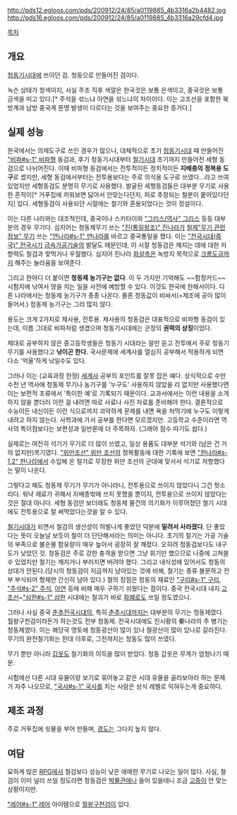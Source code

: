 http://pds12.egloos.com/pds/200912/24/85/a0119885_4b3316a2b4482.jpg
http://pds16.egloos.com/pds/200912/24/85/a0119885_4b3316a29cfd4.jpg

[[목차]]
== 개요 ==
[[청동기시대]]에 쓰이던 검. 청동으로 만들어진 검이다.

녹슨 상태가 청색이지, 사실 주조 직후 색깔은 한국것은 보통 은색이고, 중국것은 보통 금색을 띠고 있다.[* 주석을 섞느냐 아연을 섞느냐의 차이이다. 이는 고조선을 포함한 북방계과 남방 중국계 문명 발생이 다르다는 것을 보여주는 중요한 증거다.]

== 실제 성능 ==
한국에서는 의제도구로 쓰인 경우가 많으나, 대체적으로 초기 [[청동]]기시대 때 만들어진 [["비파#s-1" 비파]]형 동검과, 후기 청동기시대부터 [[철기시대]] 초기까지 만들어진 세형 동검으로 나뉘어진다. 이때 비파형 동검에서는 전투적이든 정치적이든 '''지배층의 정복용 도구'''로 썼지만, 세형 동검에서부터는 전투용보다는 주로 의식용 도구로 쓰였다...라고 쓰여 있었지만 세형동검도 분명히 무기로 사용했다. 발굴된 세형동검들은 대부분 무기로 사용한 흔적이[* 거푸집에 끼워보면 닳아서 안맞는다던지, 피로 추정되는 철분이 뭍어있다던지] 있다. 세형동검이 사용되던 시절에는 철기와 혼용되었다는 것이 정설이다.

이는 다른 나라와는 대조적인데, 중국이나 스키타이와 [["그리스/역사" 그리스]] 등등 대부분의 경우 무기다. 심지어는 청동제무기 쓰는 [["진(통일왕조)" 진나라]]가 [[철]]제[["무기 관련 정보" 무기]] 쓰는 [["연나라#s-1" 연나라]]를 바르고 중국통일을 했다. 이는 [["전국시대(중국)" 전국시기]] [[금속]]가공기술의 발달도 때문인데, 이 시절 청동검은 깨지는 데에 대한 저항력도 철검과 맞먹거나 우월했다. 심지어 진나라 [[화살]]촉은 녹방지 목적으로 [[크롬]]도금까지 해주는 놀라움을 보여준다.

그리고 한마디 더 붙이면 '''청동제 농기구는 없다'''. 이 두 가지만 기억해도 ~~함정카드~~시험지에 낚여서 땅을 치는 일을 사전에 예방할 수 있다. 이것도 한국에 한해서이다. 다른 나라에서는 청동제 농기구가 종종 나온다. 물론 청동값이 비싸서(=제조에 공이 많이 들어서.) 청동제 농기구는 그리 많지 않다.

용도는 크게 2가지로 제사용, 전투용. 제사용의 청동검은 대표적으로 비파형 동검이 있는데, 이름 그대로 비파처럼 생겼으며 청동기시대에는 군장의 '''권력의 상징'''이었다.

제대로 공부하지 않은 중고등학생들은 청동기 시대라는 말만 듣고 전투에서 주로 청동기 무기를 사용했다고 '''낚이곤 한다.''' 국사문제에 세계사를 열심히 공부해서 적용하게 되면 다소 '억울'하게 낚일수도 있다. 

그러나 이는 (교육과정 한정) [[세계사]] 공부의 포인트를 잘못 잡은 예다. 상식적으로 수만 수천 년 역사에 청동제 무기나 농기구를 '누구도' 사용하지 않았을 리 없지만 사용했다면 이는 보편적 조류에서 '특이한 예'로 기록되기 때문이다. 교과서에서는 이런 내용을 소개하지 않을 뿐더러 이런 걸 내려면 따로 사료나 사진 자료를 준비해야 한다. 결론적으로 수능이든 내신이든 이런 식으로까지 괴악하게 문제를 내면 욕을 처먹기에 누구도 이렇게 내려고 하지 않는다. 사학과에 가서 공부를 한다면 모르겠지만. 고등학교 수준이라면 역사의 특이점보다는 보편성과 일반론에 더 주목하자. (그래야 점수 따기도 쉽다.)

실제로는 여전히 석기가 무기로 더 많이 쓰였고, 일상 용품도 대부분 석기와 (남은 건 거의 없지만)목기였다. [["위만조선" 위만 조선]]의 정복활동에 대한 기록에 보면 [["한나라#s-1.2" 한나라]]에서 수입해 온 철기로 무장한 위만 조선의 군대에 맞서서 석기로 저항했다는 말이 나온다. 

그렇다고 해도 청동제 무기가 무기가 아니라니, 전투용으로 쓰이지 않았다니 그건 헛소리다. 워냑 재료가 귀해서 지배층밖에 쓰지 못했을 뿐이지, 전투용으로 쓰이지 않았다는 것은 절대 아니다. 세형 동검만 보더래도 청동제 물건의 의기화가 이루어졌던 철기 시대에도 전투용으로 잘 써먹었다는것을 알 수 있다.

[[철기시대]]가 되면서 철검의 생산성이 허벌나게 좋았던 덕분에 '''밀려서 사라졌다'''. 단 좋았다는 뜻이 오늘날 보듯이 철이 더 단단해서라는 의미는 아니다. 초기의 철기는 가공 기술의 부족으로 불순물 함유량이 매우 높아서 굉장히 잘 깨졌다. 오히려 청동검보다도 내구도가 낮았던 것. 청동검은 주로 강한 충격을 받으면 그냥 휘기만 했으므로 나중에 고쳐쓸 수 있었지만 철기는 깨지거나 부러지면 버려야 했다. 그리고 내식성에 있어서도 청동의 상대가 안된다.(당시의 청동검이 지금까지 남아있는 것에 비해, 철기는 종류 불문하고 전부 부식되어 형체만 간신히 남아 있다.) 철의 장점은 청동의 재료인 [["구리#s-1" 구리]], [["주석#s-2" 주석]], [[아연]] 등에 비해 매우 구하기 쉬웠다는 점이다. 중국 전국시대 내지 [[고조선]]~[["삼한#s-1" 삼한]] 시대에는 철괴가 바로 [[화폐]]로도 쓰일 정도였으니. 

그러나 사실 중국 [[춘추전국시대]]의, 특히 [[춘추시대]]까지는 대부분의 무기는 청동제였다. 월왕구천검이라든가 하는것도 전부 청동제. 전국시대에도 진시황의 秦나라의 주 병기는 청동제였다. 이는 해당국 영토에 청동광산이 많이 있나 철광산이 많이 있나로 갈라진다. 무기의 완전철기화는 한대 이후로, 그전까지는 청동도 많이 쓰였다.

무기 뿐만 아니라 [[갑옷]]도 철기화의 이득을 많이 받았다. 청동 갑옷은 무게가 엄청나기 때문.

시험에선 다른 시대 유물이랑 보기로 묶어놓고 같은 시대 유물을 골라보아라 하는 문제가 자주 나오므로, [["국사#s-1" 국사]]를 치는 사람은 상식 레벨로 익혀두는게 중요하다.

== 제조 과정 ==
주로 거푸집에 쇳물을 부어 만들며, [[경도]]는 그다지 높지 않다.


== 여담 ==
묘하게 많은 [[RPG]]에서 철검보다 성능이 낮은 애매한 무기로 나오는 일이 많다. 사실, 철검이 이미 널리 쓰일 정도라면 청동검은 [[박물관]]에나 들어 있을테니 조금 [[고증]]이 안 맞는 상황이지만.

[["레어#s-1" 레어]] 아이템으로 [[월왕구천검]]이 있다.

